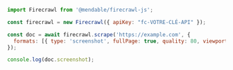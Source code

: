 ```js Node.js
import Firecrawl from '@mendable/firecrawl-js';

const firecrawl = new Firecrawl({ apiKey: "fc-VOTRE-CLÉ-API" });

const doc = await firecrawl.scrape('https://example.com', {
  formats: [{ type: 'screenshot', fullPage: true, quality: 80, viewport: { width: 1280, height: 800 } }]
});

console.log(doc.screenshot);
```
